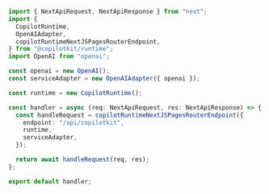 
```ts pages/api/copilotkit.ts
import { NextApiRequest, NextApiResponse } from "next";
import {
  CopilotRuntime,
  OpenAIAdapter,
  copilotRuntimeNextJSPagesRouterEndpoint,
} from "@copilotkit/runtime";
import OpenAI from "openai";

const openai = new OpenAI();
const serviceAdapter = new OpenAIAdapter({ openai });

const runtime = new CopilotRuntime();

const handler = async (req: NextApiRequest, res: NextApiResponse) => {
  const handleRequest = copilotRuntimeNextJSPagesRouterEndpoint({
    endpoint: "/api/copilotkit",
    runtime,
    serviceAdapter,
  });

  return await handleRequest(req, res);
};

export default handler;
```
      